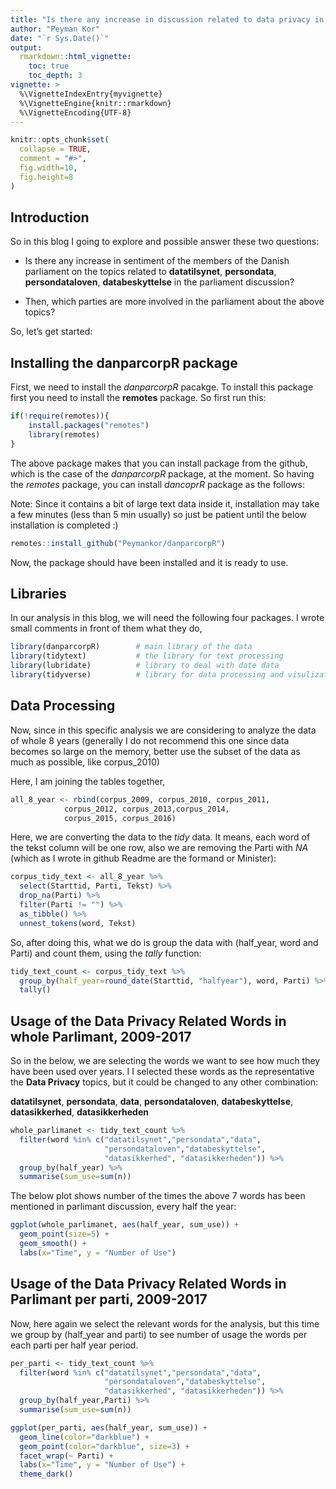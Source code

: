 ```yaml
---
title: "Is there any increase in discussion related to data privacy in the danish parliament?"
author: "Peyman Kor"
date: "`r Sys.Date()`"
output: 
  rmarkdown::html_vignette:
    toc: true
    toc_depth: 3
vignette: >
  %\VignetteIndexEntry{myvignette}
  %\VignetteEngine{knitr::rmarkdown}
  %\VignetteEncoding{UTF-8}
---
```


```r
knitr::opts_chunk$set(
  collapse = TRUE,
  comment = "#>",
  fig.width=10, 
  fig.height=8
)
```

## Introduction

So in this blog I going to explore and possible answer these two questions:

* Is there any increase in sentiment of the members of the Danish parliament on the topics related to
**datatilsynet**, **persondata**, **persondataloven**, **databeskyttelse** in the parliament discussion?

* Then, which parties are more involved in the parliament about the above topics?

So, let's get started:

## Installing the danparcorpR package

First, we need to install the *danparcorpR* pacakge. To install this package first you need to install the **remotes** package. So first run this:

```r
if(!require(remotes)){
    install.packages("remotes")
    library(remotes)
}
```


The above package makes that you can install package from the github, which is the case of the *danparcorpR* package, at the moment. So having the *remotes* package, you can install *dancoprR* package as the follows:

Note: Since it contains a bit of large text data inside it, installation may take a few minutes (less than 5 min usually) so just be patient until the below installation is completed :)


```r
remotes::install_github("Peymankor/danparcorpR")
```
Now, the package should have been installed and it is ready to use.

## Libraries

In our analysis in this blog, we will need the following four packages. I wrote small comments in front of them what they do,  

```r
library(danparcorpR)        # main library of the data
library(tidytext)           # the library for text processing
library(lubridate)          # library to deal with date data
library(tidyverse)          # library for data processing and visulization
```


## Data Processing

Now, since in this specific analysis we are considering to analyze the data of whole 8 years (generally I do not recommend this one since data becomes so large on the memory, better use the subset of the data as much as possible, like corpus_2010)

Here, I am joining the tables together,

```r
all_8_year <- rbind(corpus_2009, corpus_2010, corpus_2011,
            corpus_2012, corpus_2013,corpus_2014,
            corpus_2015, corpus_2016)
```

Here, we are converting the data to the *tidy* data. It means, each word of the tekst column will be one row, also we are removing the Parti with *NA* (which as I wrote in github Readme are the formand or Minister):

```r
corpus_tidy_text <- all_8_year %>% 
  select(Starttid, Parti, Tekst) %>%
  drop_na(Parti) %>%
  filter(Parti != "") %>% 
  as_tibble() %>%
  unnest_tokens(word, Tekst)
```

So, after doing this, what we do is group the data with (half_year, word and Parti) and count them,
using the *tally* function:

```r
tidy_text_count <- corpus_tidy_text %>% 
  group_by(half_year=round_date(Starttid, "halfyear"), word, Parti) %>% 
  tally()
```

## Usage of the Data Privacy Related Words in whole Parlimant, 2009-2017

So in the below, we are selecting the words we want to see how much they have been used over years. I I selected these words as the representative the **Data Privacy** topics, but it could be changed to any other combination:

**datatilsynet**, **persondata**, **data**, **persondataloven**, **databeskyttelse**, **datasikkerhed**, **datasikkerheden**

```r
whole_parlimanet <- tidy_text_count %>%
  filter(word %in% c("datatilsynet","persondata","data",
                     "persondataloven","databeskyttelse",
                     "datasikkerhed", "datasikkerheden")) %>% 
  group_by(half_year) %>%   
  summarise(sum_use=sum(n))
```  

The below plot shows number of the times the above 7 words has been mentioned in parlimant discussion, every half the year:

```r
ggplot(whole_parlimanet, aes(half_year, sum_use)) +
  geom_point(size=5) +
  geom_smooth() +
  labs(x="Time", y = "Number of Use") 

```

## Usage of the Data Privacy Related Words in Parlimant per parti, 2009-2017

Now, here again we select the relevant words for the analysis, but this time we group by (half_year and parti) to see number of usage the words per each parti per half year period.

```r
per_parti <- tidy_text_count %>%
  filter(word %in% c("datatilsynet","persondata","data",
                     "persondataloven","databeskyttelse",
                     "datasikkerhed", "datasikkerheden")) %>% 
  group_by(half_year,Parti) %>%   
  summarise(sum_use=sum(n))
```


```r
ggplot(per_parti, aes(half_year, sum_use)) +
  geom_line(color="darkblue") +
  geom_point(color="darkblue", size=3) +
  facet_wrap(~ Parti) +
  labs(x="Time", y = "Number of Use") + 
  theme_dark()
```
